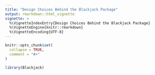 ```yaml
---
title: "Design Choices Behind the Blackjack Package"
output: rmarkdown::html_vignette
vignette: >
  %\VignetteIndexEntry{Design Choices Behind the Blackjack Package}
  %\VignetteEngine{knitr::rmarkdown}
  %\VignetteEncoding{UTF-8}
---
```


```r
knitr::opts_chunk$set(
  collapse = TRUE,
  comment = "#>"
)
```

```r
library(Blackjack)
```
